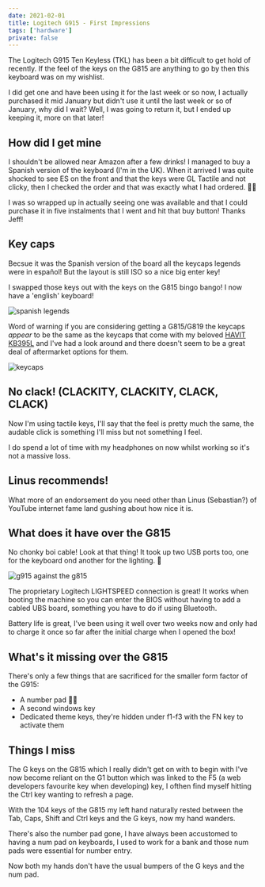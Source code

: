 ```yaml
---
date: 2021-02-01
title: Logitech G915 - First Impressions
tags: ['hardware']
private: false
---
```


The Logitech G915 Ten Keyless (TKL) has been a bit difficult to get
hold of recently. If the feel of the keys on the G815 are anything to
go by then this keyboard was on my wishlist.

I did get one and have been using it for the last week or so now, I
actually purchased it mid January but didn't use it until the last
week or so of January, why did I wait? Well, I was going to return it,
but I ended up keeping it, more on that later!

## How did I get mine

I shouldn't be allowed near Amazon after a few drinks! I managed to
buy a Spanish version of the keyboard (I'm in the UK). When it arrived
I was quite shocked to see ES on the front and that the keys were GL
Tactile and not clicky, then I checked the order and that was exactly
what I had ordered. 🤦‍♀️

I was so wrapped up in actually seeing one was available and that I
could purchase it in five instalments that I went and hit that buy
button! Thanks Jeff!

## Key caps

Becsue it was the Spanish version of the board all the keycaps legends
were in español! But the layout is still ISO so a nice big enter key!

I swapped those keys out with the keys on the G815 bingo bango! I now
have a 'english' keyboard!

![spanish legends]

Word of warning if you are considering getting a G815/G819 the keycaps
_appear_ to be the same as the keycaps that come with my beloved
[HAVIT KB395L] and I've had a look around and there doesn't seem to be
a great deal of aftermarket options for them.

![keycaps]

## No clack! (CLACKITY, CLACKITY, CLACK, CLACK)

Now I'm using tactile keys, I'll say that the feel is pretty much the
same, the audable click is something I'll miss but not something I
feel.

I do spend a lot of time with my headphones on now whilst working so
it's not a massive loss.

## Linus recommends!

What more of an endorsement do you need other than Linus (Sebastian?)
of YouTube internet fame land gushing about how nice it is.

<YouTube youTubeId="-rBV4I_LWhg" />

## What does it have over the G815

No chonky boi cable! Look at that thing! It took up two USB ports too,
one for the keyboard ond another for the lighting. 😬

![g915 against the g815]

The proprietary Logitech LIGHTSPEED connection is great! It works when
booting the machine so you can enter the BIOS without having to add a
cabled UBS board, something you have to do if using Bluetooth.

Battery life is great, I've been using it well over two weeks now and
only had to charge it once so far after the initial charge when I
opened the box!

## What's it missing over the G815

There's only a few things that are sacrificed for the smaller form
factor of the G915:

- A number pad 🤦‍♀️
- A second windows key
- Dedicated theme keys, they're hidden under f1-f3 with the FN key to
  activate them

## Things I miss

The G keys on the G815 which I really didn't get on with to begin with
I've now become reliant on the G1 button which was linked to the F5 (a
web developers favourite key when developing) key, I ofthen find
myself hitting the Ctrl key wanting to refresh a page.

With the 104 keys of the G815 my left hand naturally rested between
the Tab, Caps, Shift and Ctrl keys and the G keys, now my hand
wanders.

There's also the number pad gone, I have always been accustomed to
having a num pad on keyboards, I used to work for a bank and those num
pads were essential for number entry.

Now both my hands don't have the usual bumpers of the G keys and the
num pad.

<!-- Links -->

[logitech g815]: https://scottspence.com/2020/06/20/logitech-g815/
[havit kb395l]:
  https://www.amazon.co.uk/gp/product/B0767YQQTQ/ref=ox_sc_saved_title_1?smid=A144NZUZAZWQSX&psc=1

<!-- Images -->

[spanish legends]: ./spanish-legends.jpg
[keycaps]: ./keycaps.jpg
[g915 against the g815]: ./chonka-cable.jpg

